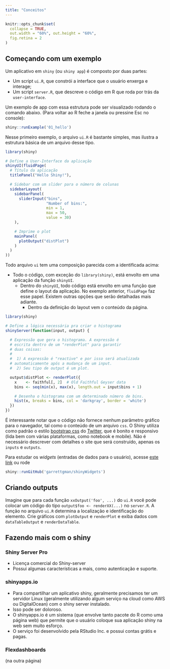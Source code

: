 ```yaml
---
title: "Conceitos"
---
```


```r
knitr::opts_chunk$set(
  collapse = TRUE, 
  out.width = "60%", out.height = "60%",
  fig.retina = 2
)
```

## Começando com um exemplo

Um aplicativo em `shiny` (ou `shiny app`) é composto por duas partes:

- Um script `ui.R`, que constrói a interface que o usuário enxerga e interage;
- Um script `server.R`, que descreve o código em R que roda por trás da `user-interface`. 

Um exemplo de app com essa estrutura pode ser visualizado rodando o comando abaixo. (Para voltar ao R feche a janela ou pressine Esc no console):

```r
shiny::runExample('01_hello')
```

Nesse primeiro exemplo, o arquivo `ui.R` é bastante simples, mas ilustra a estrutura básica de um arquivo desse tipo.

```r
library(shiny)

# Define a User-Interface da aplicação
shinyUI(fluidPage(
  # Título da aplicação
  titlePanel("Hello Shiny!"),

  # Sidebar com um slider para o número de colunas
  sidebarLayout(
    sidebarPanel(
      sliderInput("bins",
                  "Number of bins:",
                  min = 1,
                  max = 50,
                  value = 30)
    ),

    # Imprime o plot
    mainPanel(
      plotOutput("distPlot")
    )
  )
))
```

Todo arquivo `ui` tem uma composição parecida com a identificada acima:

- Todo o código, com exceção do `library(shiny)`, está envolto em uma aplicação da função `shinyUI`.
    - Dentro do `shinyUI`, todo código está envolto em uma função que define o layout da aplicação. No exemplo anterior, `fluidPage` faz esse papel. Existem outras opções que serão detalhadas mais adiante.
      - Dentro da definição do layout vem o conteúdo da página.

```r

library(shiny)

# Define a lógica necessária pra criar o histograma
shinyServer(function(input, output) {

  # Expressão que gera o histograma. A expressão é 
  # escrita dentro de um "renderPlot" para garantir
  # duas coisas:
  #
  #  1) A expressão é "reactive" e por isso será atualizada
  # automaticamente após a mudança de um input.
  #  2) Seu tipo de output é um plot.

  output$distPlot <- renderPlot({
    x    <- faithful[, 2]  # Old Faithful Geyser data
    bins <- seq(min(x), max(x), length.out = input$bins + 1)

    # Desenha o histograma com um determinado número de bins.
    hist(x, breaks = bins, col = 'darkgray', border = 'white')
  })
})

```

É interessante notar que o código não fornece nenhum parâmetro gráfico para o navegador, tal como o conteúdo de um arquivo `css`. O Shiny utiliza como padrão o estilo [bootstrap css](http://getbootstrap.com/css/) do [Twitter](https://twitter.com), que é bonito e responsivo (lida bem com várias plataformas, como notebook e mobile). Não é necessário descrever com detalhes o site que será construído, apenas os `inputs` e `outputs`.

Para estudar os *widgets* (entradas de dados para o usuário), acesse [este link](http://shiny.rstudio.com/gallery/widget-gallery.html 'widgets') ou rode

```r
shiny::runGitHub('garrettgman/shinyWidgets')
```

## Criando outputs

Imagine que para cada função `xxOutput('foo', ...)` do `ui.R` você pode colocar um código do tipo `output$foo <- renderXX(...)` no `server.R`. A função no arquivo `ui.R` determina a localização e identificação do elemento. Crie gráficos com `plotOutput` e `renderPlot` e exiba dados com `dataTableOutput` e `renderDataTable`.

## Fazendo mais com o shiny

### Shiny Server Pro

- Licença comercial do Shiny-server
- Possui algumas características a mais, como autenticação e suporte.

### shinyapps.io

- Para compartilhar um aplicativo shiny, geralmente precisamos ter um servidor Linux (geralmente utilizando algum serviço na cloud como AWS ou DigitalOcean) com o shiny server instalado.
- Isso pode ser doloroso.
- O shinyapps.io é um sistema (que envolve tanto pacote do R como uma página web) que permite que o usuário coloque sua aplicação shiny na web sem muito esforço.
- O serviço foi desenvolvido pela RStudio Inc. e possui contas grátis e pagas.

### Flexdashboards

(na outra página)
